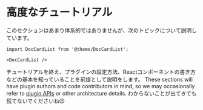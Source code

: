 # 高度なチュートリアル

このセクションはあまり体系的ではありませんが、次のトピックについて説明しています。

```mdx-code-block
import DocCardList from '@theme/DocCardList';

<DocCardList />
```

チュートリアルを終え、プラグインの設定方法、Reactコンポーネントの書き方などの基本を知っていることを前提として説明をします。 These sections will have plugin authors and code contributors in mind, so we may occasionally refer to [plugin APIs](../api/plugin-methods/README.mdx) or other architecture details. わからないことが出てきても慌てないでくださいね😉

